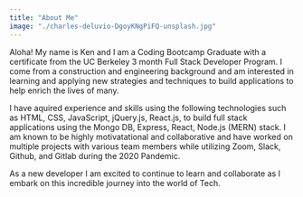 ```yaml
---
title: "About Me"
image: "./charles-deluvio-DgoyKNgPiFQ-unsplash.jpg"
---
```



Aloha! My name is Ken and I am a Coding Bootcamp Graduate with a certificate from the UC Berkeley 3 month Full Stack Developer Program. I come from a construction and engineering background and am interested in learning and applying new strategies and techniques to build applications to help enrich the lives of many. 

I have aquired experience and skills using the following technologies such as HTML, CSS, JavaScript, jQuery.js, React.js, to build full stack applications using the Mongo DB, Express, React, Node.js (MERN) stack. 
I am known to be highly motivatational and collaborative and have worked on multiple projects with various team members while utilizing Zoom, Slack, Github, and Gitlab during the 2020 Pandemic.

As a new developer I am excited to continue to learn and collaborate as I embark on this incredible journey into the world of Tech.